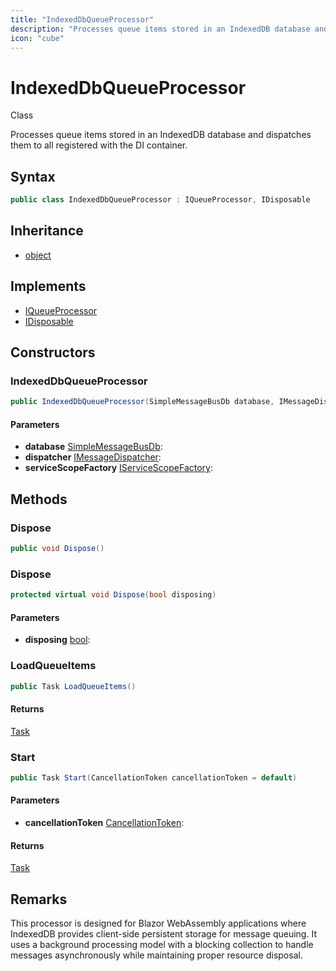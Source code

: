 ```yaml
---
title: "IndexedDbQueueProcessor"
description: "Processes queue items stored in an IndexedDB database and dispatches them to all <xref href=\"CloudNimble."
icon: "cube"
---
```


# IndexedDbQueueProcessor

<Badge variant="outline">Class</Badge>

Processes queue items stored in an IndexedDB database and dispatches them to all <xref href="CloudNimble.SimpleMessageBus.Core.IMessageHandler?text=IMessageHandlers" data-throw-if-not-resolved="false"></xref> registered with the DI container.

## Syntax

```csharp
public class IndexedDbQueueProcessor : IQueueProcessor, IDisposable
```

## Inheritance

- [object](https://learn.microsoft.com/dotnet/api/system.object)

## Implements

- [IQueueProcessor](/api-reference/cloudnimble/simplemessagebus/dispatch/iqueueprocessor)
- [IDisposable](https://learn.microsoft.com/dotnet/api/system.idisposable)

## Constructors

### IndexedDbQueueProcessor

```csharp
public IndexedDbQueueProcessor(SimpleMessageBusDb database, IMessageDispatcher dispatcher, IServiceScopeFactory serviceScopeFactory)
```

#### Parameters

- **database** [SimpleMessageBusDb](/api-reference/simplemessagebus/indexeddb/core/simplemessagebusdb): 
- **dispatcher** [IMessageDispatcher](/api-reference/cloudnimble/simplemessagebus/dispatch/imessagedispatcher): 
- **serviceScopeFactory** [IServiceScopeFactory](https://learn.microsoft.com/dotnet/api/microsoft.extensions.dependencyinjection.iservicescopefactory): 


## Methods

### Dispose

```csharp
public void Dispose()
```

### Dispose

```csharp
protected virtual void Dispose(bool disposing)
```

#### Parameters

- **disposing** [bool](https://learn.microsoft.com/dotnet/api/system.boolean): 

### LoadQueueItems

```csharp
public Task LoadQueueItems()
```

#### Returns

[Task](https://learn.microsoft.com/dotnet/api/system.threading.tasks.task)

### Start

```csharp
public Task Start(CancellationToken cancellationToken = default)
```

#### Parameters

- **cancellationToken** [CancellationToken](https://learn.microsoft.com/dotnet/api/system.threading.cancellationtoken): 

#### Returns

[Task](https://learn.microsoft.com/dotnet/api/system.threading.tasks.task)


## Remarks

This processor is designed for Blazor WebAssembly applications where IndexedDB provides client-side
persistent storage for message queuing. It uses a background processing model with a blocking collection
to handle messages asynchronously while maintaining proper resource disposal.

